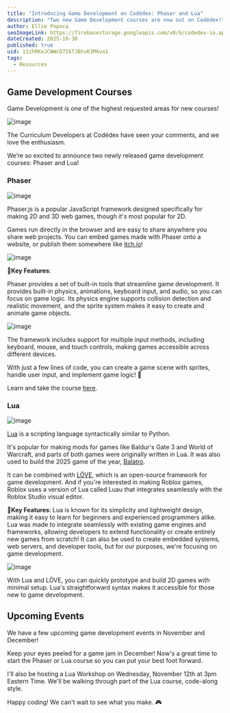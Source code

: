 ```yaml
---
title: "Introducing Game Development on Codédex: Phaser and Lua"
description: "Two new Game Development courses are now out on Codédex!"
author: Ellie Popoca
seoImageLink: https://firebasestorage.googleapis.com/v0/b/codedex-io.appspot.com/o/blogs%2Fintroducing-game-development-on-codedex-phaser-and-lua%2Fproject-banner.png?alt=media&token=ddcecef7-bb75-406f-85a9-54b316cf6d2c
dateCreated: 2025-10-30
published: true
uid: 11zhRKeJCWWcD7IkTJBtuK3Mkvo1
tags:
  - Resources
---
```


## Game Development Courses
Game Development is one of the highest requested areas for new courses!

![image](https://firebasestorage.googleapis.com/v0/b/codedex-io.appspot.com/o/blogs%2Fintroducing-game-development-on-codedex-phaser-and-lua%2Fbanners.png?alt=media&token=1881d4b8-0d9c-4bfe-a84a-edc4f5833652)

The Curriculum Developers at Codédex have seen your comments, and we love the enthusiasm. 

We’re so excited to announce two newly released game development courses: Phaser and Lua!

### Phaser 

![image](https://firebasestorage.googleapis.com/v0/b/codedex-io.appspot.com/o/blogs%2Fintroducing-game-development-on-codedex-phaser-and-lua%2Fphaser-pixel-art.gif?alt=media&token=bd862546-b38d-4bd6-85fb-54dfd14a69a0)

Phaser.js is a popular JavaScript framework designed specifically for making 2D and 3D web games, though it's most popular for 2D. 

Games run directly in the browser and are easy to share anywhere you share web projects. You can embed games made with Phaser onto a website, or publish them somewhere like [itch.io](https://itch.io/games/made-with-phaser)! 

![image](https://firebasestorage.googleapis.com/v0/b/codedex-io.appspot.com/o/blogs%2Fintroducing-game-development-on-codedex-phaser-and-lua%2Fphaser-games.gif?alt=media&token=5059d736-ffc3-4b58-85e9-2ff6ead08594)

🔑**Key Features**:

Phaser provides a set of built-in tools that streamline game development. It provides built-in physics, animations, keyboard input, and audio, so you can focus on game logic. Its physics engine supports collision detection and realistic movement, and the sprite system makes it easy to create and animate game objects.

![image](https://firebasestorage.googleapis.com/v0/b/codedex-io.appspot.com/o/blogs%2Fintroducing-game-development-on-codedex-phaser-and-lua%2Fphaser-platformer.gif?alt=media&token=af53c97c-6a24-4ee9-872e-df44ed3e6bd6)

The framework includes support for multiple input methods, including keyboard, mouse, and touch controls, making games accessible across different devices.

With just a few lines of code, you can create a game scene with sprites, handle user input, and implement game logic! 🎯

Learn and take the course [here](https://www.codedex.io/phaser). 

### Lua

![image](https://firebasestorage.googleapis.com/v0/b/codedex-io.appspot.com/o/blogs%2Fintroducing-game-development-on-codedex-phaser-and-lua%2Flua-pixel-art.gif?alt=media&token=69b3dba9-a933-48aa-8293-cf795a8bc078)

[Lua](https://www.lua.org/) is a scripting language syntactically similar to Python. 

It's popular for making mods for games like Baldur's Gate 3 and World of Warcraft, and parts of both games were originally written in Lua. It was also used to build the 2025 game of the year, [Balatro](https://www.playbalatro.com/). 

It can be combined with [LÖVE](https://love2d.org/), which is an open-source framework for game development. And if you're interested in making Roblox games, Roblox uses a version of Lua called Luau that integrates seamlessly with the Roblox Studio visual editor. 

🔑**Key Features**: 
Lua is known for its simplicity and lightweight design, making it easy to learn for beginners and experienced programmers alike. Lua was made to integrate seamlessly with existing game engines and frameworks, allowing developers to extend functionality or create entirely new games from scratch! It can also be used to create embedded systems, web servers, and developer tools, but for our purposes, we're focusing on game development.

![image](https://firebasestorage.googleapis.com/v0/b/codedex-io.appspot.com/o/blogs%2Fintroducing-game-development-on-codedex-phaser-and-lua%2Froblox-studio.png?alt=media&token=aa682fa8-6765-4c31-91da-32e157b1c4b2)

With Lua and LÖVE, you can quickly prototype and build 2D games with minimal setup. Lua's straightforward syntax makes it accessible for those new to game development. 

## Upcoming Events

We have a few upcoming game development events in November and December!

Keep your eyes peeled for a game jam in December! Now's a great time to start the Phaser or Lua course so you can put your best foot forward. 

I'll also be hosting a Lua Workshop on Wednesday, November 12th at 3pm Eastern Time. We'll be walking through part of the Lua course, code-along style.

Happy coding! We can't wait to see what you make. 🎮